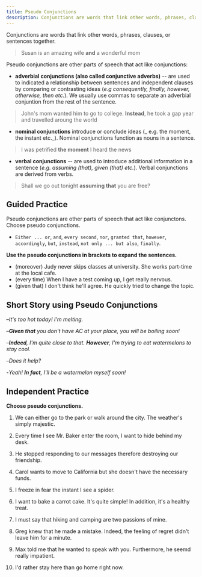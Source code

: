 ```yaml
---
title: Pseudo Conjunctions
description: Conjunctions are words that link other words, phrases, clauses, or sentences together.
---
```


Conjunctions are words that link other words, phrases, clauses, or sentences together.

> Susan is an amazing wife **and** a wonderful mom

Pseudo conjunctions are other parts of speech that act like conjunctions:

- **adverbial conjunctions (also called conjunctive adverbs)** -- are used to indicated a relationship between sentences and independent clauses by comparing or contrasting ideas (_e.g consequently, finally, however, otherwise, then etc._). We usually use commas to separate an adverbial conjuntion from the rest of the sentence.

> John's mom wanted him to go to college. **Instead**, he took a gap year and travelled aroung the world

- **nominal conjunctions** introduce or conclude ideas (_ e.g. the moment, the instant etc._). Nominal conjunctions function as nouns in a sentence.

> I was petrified **the moment** I heard the news

- **verbal conjunctions** -- are used to introduce additional information in a sentence (_e.g. assuming (that), given (that) etc._). Verbal conjunctions are derived from verbs.

> Shall we go out tonight **assuming that** you are free?

## Guided Practice

<Callout type="success">
  Pseudo conjunctions are other parts of speech that act like conjunctons. Choose pseudo
  conjunctions.
</Callout>

- `Either ... or`, `and`, `every second`, `nor`, `granted that`, `however`, `accordingly`, `but`, `instead`, `not only ... but also`, `finally`. <Tooltip content="every second, granted that, however, accordingly, instead, finally" />

**Use the pseudo conjunctions in brackets to expand the sentences.**

- (moreover) Judy never skips classes at university. She works part-time at the local cafe. <Tooltip content="Judy never skips classes at university. Moreover, she works part-time at the local cafe." />
- (every time) When I have a test coming up, I get really nervous. <Tooltip content="Every time I have a test coming up, I get really nervous" />
- (given that) I don't think he'll agree. He quickly tried to change the topic. <Tooltip content="I don't think he'll agree given that he quickly tried to change the topic" />

## Short Story using Pseudo Conjunctions

–_It's too hot today! I'm melting._

–_**Given that** you don't have AC at your place, you will be boiling soon!_

–_**Indeed**, I'm quite close to that. **However**, I'm trying to eat watermelons to stay cool._

–_Does it help?_

-_Yeah! **In fact**, I'll be a watermelon myself soon!_

## Independent Practice

**Choose pseudo conjunctions.**

1. We can either go to the park or walk around the city. The weather's simply majestic. <Tooltip content="-" />

2. Every time I see Mr. Baker enter the room, I want to hide behind my desk. <Tooltip content="every time" />

3. He stopped responding to our messages therefore destroying our friendship. <Tooltip content="therefore" />

4. Carol wants to move to California but she doesn't have the necessary funds. <Tooltip content="-" />

5. I freeze in fear the instant I see a spider. <Tooltip content="the instant" />

6. I want to bake a carrot cake. It's quite simple! In addition, it's a healthy treat. <Tooltip content="In addition" />

7. I must say that hiking and camping are two passions of mine. <Tooltip content="-" />

8. Greg knew that he made a mistake. Indeed, the feeling of regret didn't leave him for a minute. <Tooltip content="Indeed" />

9. Max told me that he wanted to speak with you. Furthermore, he seemd really impatient. <Tooltip content="Futhermore" />

10. I'd rather stay here than go home right now. <Tooltip content="-" />
